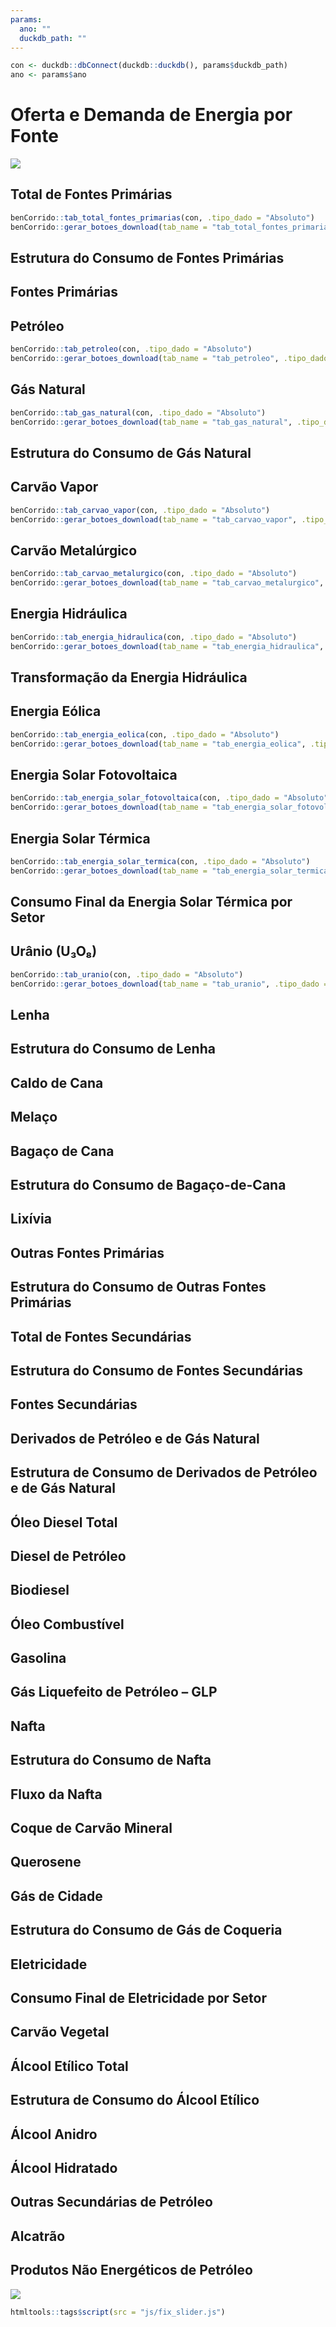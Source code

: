 ```yaml
---
params:
  ano: ""
  duckdb_path: ""
---
```


```r
con <- duckdb::dbConnect(duckdb::duckdb(), params$duckdb_path)
ano <- params$ano
```

# Oferta e Demanda de Energia por Fonte

![](../img/capas/imagem_cap_2.png)


##  Total de Fontes Primárias

```r
benCorrido::tab_total_fontes_primarias(con, .tipo_dado = "Absoluto")
benCorrido::gerar_botoes_download(tab_name = "tab_total_fontes_primarias", .tipo_dado = "Absoluto")
```

## Estrutura do Consumo de Fontes Primárias

## Fontes Primárias

## Petróleo

```r
benCorrido::tab_petroleo(con, .tipo_dado = "Absoluto")
benCorrido::gerar_botoes_download(tab_name = "tab_petroleo", .tipo_dado = "Absoluto")
```

## Gás Natural

```r
benCorrido::tab_gas_natural(con, .tipo_dado = "Absoluto")
benCorrido::gerar_botoes_download(tab_name = "tab_gas_natural", .tipo_dado = "Absoluto")
```

## Estrutura do Consumo de Gás Natural

## Carvão Vapor

```r
benCorrido::tab_carvao_vapor(con, .tipo_dado = "Absoluto")
benCorrido::gerar_botoes_download(tab_name = "tab_carvao_vapor", .tipo_dado = "Absoluto")
```

## Carvão Metalúrgico

```r
benCorrido::tab_carvao_metalurgico(con, .tipo_dado = "Absoluto")
benCorrido::gerar_botoes_download(tab_name = "tab_carvao_metalurgico", .tipo_dado = "Absoluto")
```

## Energia Hidráulica

```r
benCorrido::tab_energia_hidraulica(con, .tipo_dado = "Absoluto")
benCorrido::gerar_botoes_download(tab_name = "tab_energia_hidraulica", .tipo_dado = "Absoluto")
```

## Transformação da Energia Hidráulica

## Energia Eólica

```r
benCorrido::tab_energia_eolica(con, .tipo_dado = "Absoluto")
benCorrido::gerar_botoes_download(tab_name = "tab_energia_eolica", .tipo_dado = "Absoluto")
```

## Energia Solar Fotovoltaica

```r
benCorrido::tab_energia_solar_fotovoltaica(con, .tipo_dado = "Absoluto")
benCorrido::gerar_botoes_download(tab_name = "tab_energia_solar_fotovoltaica", .tipo_dado = "Absoluto")
```

## Energia Solar Térmica

```r
benCorrido::tab_energia_solar_termica(con, .tipo_dado = "Absoluto")
benCorrido::gerar_botoes_download(tab_name = "tab_energia_solar_termica", .tipo_dado = "Absoluto")
```

## Consumo Final da Energia Solar Térmica por Setor

## Urânio (U₃O₈)

```r
benCorrido::tab_uranio(con, .tipo_dado = "Absoluto")
benCorrido::gerar_botoes_download(tab_name = "tab_uranio", .tipo_dado = "Absoluto")
```

## Lenha

## Estrutura do Consumo de Lenha

## Caldo de Cana

## Melaço

## Bagaço de Cana

## Estrutura do Consumo de Bagaço-de-Cana

## Lixívia

## Outras Fontes Primárias

## Estrutura do Consumo de Outras Fontes Primárias

## Total de Fontes Secundárias

## Estrutura do Consumo de Fontes Secundárias

## Fontes Secundárias

## Derivados de Petróleo e de Gás Natural

## Estrutura de Consumo de Derivados de Petróleo e de Gás Natural

## Óleo Diesel Total

## Diesel de Petróleo

## Biodiesel

## Óleo Combustível

## Gasolina

## Gás Liquefeito de Petróleo – GLP

## Nafta

## Estrutura do Consumo de Nafta

## Fluxo da Nafta

## Coque de Carvão Mineral

## Querosene

## Gás de Cidade

## Estrutura do Consumo de Gás de Coqueria

## Eletricidade

## Consumo Final de Eletricidade por Setor

## Carvão Vegetal

## Álcool Etílico Total

## Estrutura de Consumo do Álcool Etílico

## Álcool Anidro

## Álcool Hidratado

## Outras Secundárias de Petróleo

## Alcatrão

## Produtos Não Energéticos de Petróleo


![](../img/capas/imagem_cap_2.png)

```r
htmltools::tags$script(src = "js/fix_slider.js")
```
